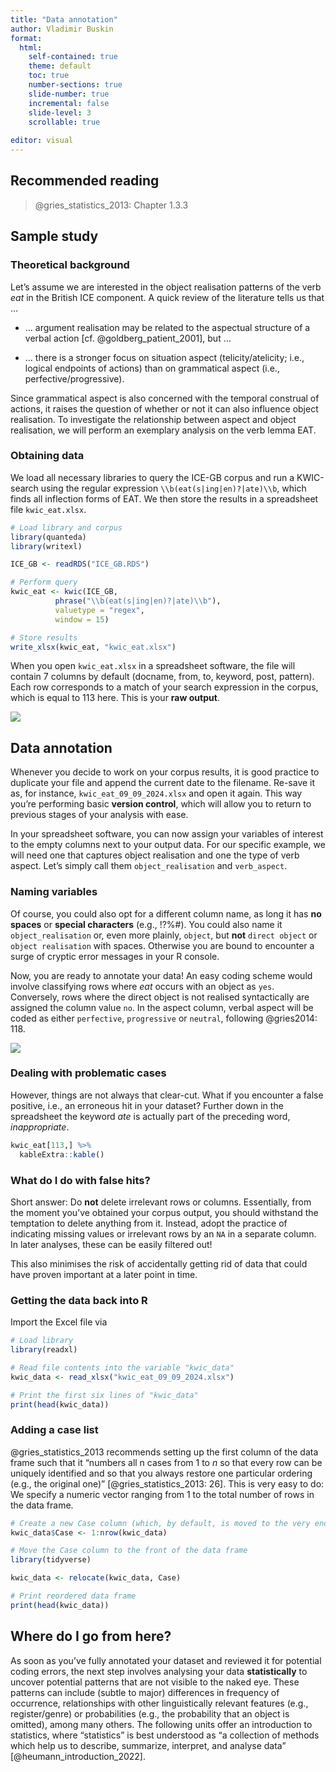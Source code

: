 ```yaml
---
title: "Data annotation"
author: Vladimir Buskin
format:
  html:
    self-contained: true
    theme: default
    toc: true
    number-sections: true
    slide-number: true
    incremental: false
    slide-level: 3
    scrollable: true
    
editor: visual
---
```


## Recommended reading

> @gries_statistics_2013: Chapter 1.3.3

## Sample study

### Theoretical background

Let's assume we are interested in the object realisation patterns of the
verb *eat* in the British ICE component. A quick review of the
literature tells us that ...

-   ... argument realisation may be related to the aspectual structure
    of a verbal action [cf. @goldberg_patient_2001], but ...

-   ... there is a stronger focus on situation aspect
    (telicity/atelicity; i.e., logical endpoints of actions) than on
    grammatical aspect (i.e., perfective/progressive).

Since grammatical aspect is also concerned with the temporal construal
of actions, it raises the question of whether or not it can also
influence object realisation. To investigate the relationship between
aspect and object realisation, we will perform an exemplary analysis on
the verb lemma EAT.

### Obtaining data

We load all necessary libraries to query the ICE-GB corpus and run a
KWIC-search using the regular expression `\\b(eat(s|ing|en)?|ate)\\b`,
which finds all inflection forms of EAT. We then store the results in a
spreadsheet file `kwic_eat.xlsx`.

```r

# Load library and corpus
library(quanteda)
library(writexl)

ICE_GB <- readRDS("ICE_GB.RDS")

# Perform query
kwic_eat <- kwic(ICE_GB,
          phrase("\\b(eat(s|ing|en)?|ate)\\b"),
          valuetype = "regex",
          window = 15)

# Store results
write_xlsx(kwic_eat, "kwic_eat.xlsx")

```

When you open `kwic_eat.xlsx` in a spreadsheet software, the file will
contain 7 columns by default (docname, from, to, keyword, post,
pattern). Each row corresponds to a match of your search expression in
the corpus, which is equal to 113 here. This is your **raw output**.

![](kwic_eat.png){fig-align="center"}

## Data annotation

Whenever you decide to work on your corpus results, it is good practice
to duplicate your file and append the current date to the filename.
Re-save it as, for instance, `kwic_eat_09_09_2024.xlsx` and open it
again. This way you're performing basic **version control**, which will
allow you to return to previous stages of your analysis with ease.

In your spreadsheet software, you can now assign your variables of
interest to the empty columns next to your output data. For our specific
example, we will need one that captures object realisation and one the
type of verb aspect. Let's simply call them `object_realisation` and
`verb_aspect`.

::: callout-warning
### Naming variables

Of course, you could also opt for a different column name, as long it
has **no spaces** or **special characters** (e.g., !?%#). You could also
name it `object_realisation` or, even more plainly, `object`, but
**not** `direct object` or `object realisation` with spaces. Otherwise
you are bound to encounter a surge of cryptic error messages in your R
console.
:::

Now, you are ready to annotate your data! An easy coding scheme would
involve classifying rows where *eat* occurs with an object as `yes`.
Conversely, rows where the direct object is not realised syntactically
are assigned the column value `no`. In the aspect column, verbal aspect
will be coded as either `perfective`, `progressive` or `neutral`,
following @gries2014: 118.

![](kwic_eat_annotated2.png){fig-align="center"}

### Dealing with problematic cases

However, things are not always that clear-cut. What if you encounter a
false positive, i.e., an erroneous hit in your dataset? Further down in
the spreadsheet the keyword *ate* is actually part of the preceding
word, *inappropriate*.

```r
kwic_eat[113,] %>% 
  kableExtra::kable()
```

::: callout-important
### What do I do with false hits?

Short answer: Do **not** delete irrelevant rows or columns. Essentially,
from the moment you've obtained your corpus output, you should withstand
the temptation to delete anything from it. Instead, adopt the practice
of indicating missing values or irrelevant rows by an `NA` in a separate
column. In later analyses, these can be easily filtered out!

This also minimises the risk of accidentally getting rid of data that
could have proven important at a later point in time.
:::

### Getting the data back into R

Import the Excel file via

```r
# Load library
library(readxl)

# Read file contents into the variable "kwic_data"
kwic_data <- read_xlsx("kwic_eat_09_09_2024.xlsx")

# Print the first six lines of "kwic_data"
print(head(kwic_data))

```

### Adding a case list

@gries_statistics_2013 recommends setting up the first column of the
data frame such that it "numbers all n cases from $1$ to $n$ so that
every row can be uniquely identified and so that you always restore one
particular ordering (e.g., the original one)" [@gries_statistics_2013:
26]. This is very easy to do: We specify a numeric vector ranging from 1
to the total number of rows in the data frame.

```r
# Create a new Case column (which, by default, is moved to the very end of the data frame)
kwic_data$Case <- 1:nrow(kwic_data)

# Move the Case column to the front of the data frame
library(tidyverse)

kwic_data <- relocate(kwic_data, Case)

# Print reordered data frame
print(head(kwic_data))
```

## Where do I go from here?

As soon as you've fully annotated your dataset and reviewed it for
potential coding errors, the next step involves analysing your data
**statistically** to uncover potential patterns that are not visible to
the naked eye. These patterns can include (subtle to major) differences
in frequency of occurrence, relationships with other linguistically
relevant features (e.g., register/genre) or probabilities (e.g., the
probability that an object is omitted), among many others. The following
units offer an introduction to statistics, where "statistics" is best
understood as "a collection of methods which help us to describe,
summarize, interpret, and analyse data" [@heumann_introduction_2022].
